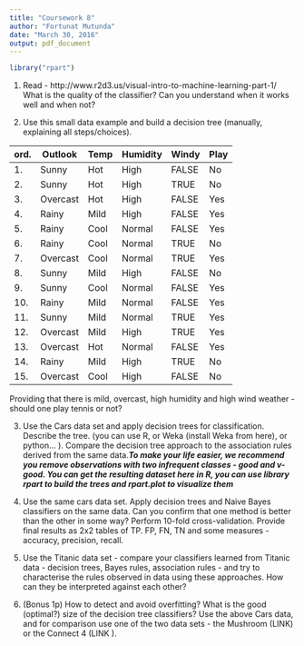 ```yaml
---
title: "Coursework 8"
author: "Fortunat Mutunda"
date: "March 30, 2016"
output: pdf_document
---
```

```r
library("rpart")
```

1. Read - http://www.r2d3.us/visual-intro-to-machine-learning-part-1/ What is the quality of the classifier? Can you understand when it works well and when not?

2. Use this small data example and build a decision tree (manually, explaining all steps/choices).


ord.      | Outlook |	Temp	  | Humidity |	Windy |	Play
----------|---------|---------|----------|--------|----------
1.        |  Sunny  |	 Hot	  | High     |	FALSE |	No    
2.        |  Sunny	|  Hot	  | High	   | TRUE	  |  No    
3.        | Overcast|  Hot	  |High	     | FALSE  |Yes
4.        |  Rainy	|  Mild	  |High	     | FALSE	|Yes
5.        |  Rainy	|  Cool	  |Normal	   | FALSE	|Yes
6.        | Rainy	  |  Cool	  |Normal	   | TRUE	  |No
7.        | Overcast|  	Cool	|Normal	   | TRUE	  |Yes
8.        | Sunny	  |  Mild	  |High	     | FALSE	|No
9.        |  Sunny  |	 Cool	  |Normal	   | FALSE	|Yes
10.       |   Rainy |	 Mild	  |Normal	   | FALSE	|Yes
11.       |  Sunny	|  Mild	  |Normal	   | TRUE	  |Yes
12.       | Overcast|  Mild	  |High	     | TRUE	  |Yes
13.       | Overcast|  Hot	  |Normal	   | FALSE	|Yes
14.       |  Rainy  |	 Mild	  |High	     | TRUE	  |No
15.       | Overcast|  Cool	  |High	     | FALSE	|No


Providing  that there is mild, overcast, high humidity and high wind weather - should one play tennis or not?

3. Use the Cars data set and apply decision trees for classification. Describe the tree. (you can use R, or Weka (install Weka from here), or python... ). Compare the decision tree approach to the association rules derived from the same data.***To make your life easier, we recommend you remove observations with two infrequent classes - good and v-good. You can get the resulting dataset here
in R, you can use library rpart to build the trees and rpart.plot to visualize them***


4. Use the same cars data set. Apply decision trees and Naive Bayes classifiers on the same data. Can you confirm that one method is better than the other in some way? Perform 10-fold cross-validation. Provide final results as 2x2 tables of TP. FP, FN, TN and some measures - accuracy, precision, recall.

5. Use the Titanic data set - compare your classifiers learned from Titanic data - decision trees, Bayes rules, association rules - and try to characterise the rules observed in data using these approaches. How can they be interpreted against each other?

6. (Bonus 1p) How to detect and avoid overfitting? What is the good (optimal?) size of the decision tree classifiers? Use the above Cars data, and for comparison use one of the two data sets - the Mushroom (LINK) or the Connect 4 (LINK ).